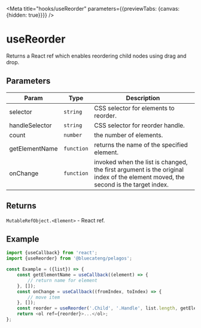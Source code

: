 <!-- DO NOT EDIT, generated from useReorder.js -->


<Meta title="hooks/useReorder" parameters={{previewTabs: {canvas: {hidden: true}}}} />

# useReorder

Returns a React ref which enables reordering child nodes using drag and drop.

## Parameters

| Param          | Type       | Description                                                                                                                      |
| -------------- | ---------- | -------------------------------------------------------------------------------------------------------------------------------- |
| selector       | `string`   | CSS selector for elements to reorder.                                                                                            |
| handleSelector | `string`   | CSS selector for reorder handle.                                                                                                 |
| count          | `number`   | the number of elements.                                                                                                          |
| getElementName | `function` | returns the name of the specified element.                                                                                       |
| onChange       | `function` | invoked when the list is changed, the first argument is the original index of the element moved, the second is the target index. |

## Returns

`MutableRefObject.<Element>` - React ref.

## Example

```js
import {useCallback} from 'react';
import {useReorder} from '@bluecateng/pelagos';

const Example = ({list}) => {
	const getElementName = useCallback((element) => {
		// return name for element
	}, []);
	const onChange = useCallback((fromIndex, toIndex) => {
		// move item
	}, []);
	const reorder = useReorder('.Child', '.Handle', list.length, getElementName, onChange);
	return <ol ref={reorder}>...</ol>;
};
```
